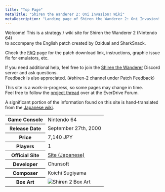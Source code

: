 ```yaml
---
title: "Top Page"
metaTitle: "Shiren the Wanderer 2: Oni Invasion! Wiki"
metaDescription: "Landing page of Shiren the Wanderer 2: Oni Invasion! Wiki"
---
```


Welcome! This is a strategy / wiki site for Shiren the Wanderer 2 (Nintendo 64)<br/>
to accompany the English patch created by Ozidual and SharkSnack.

Check the <a href="/shiren-2/guides/faq">FAQ</a> page for the patch download link, instructions, graphic issue fix for emulators, etc.

If you need additional help, feel free to join the <a href="https://discord.gg/5y7UDFc">Shiren the Wanderer</a> Discord server and ask questions.<br/>Feedback is also appreciated. (#shiren-2 channel under Patch Feedback)

This site is a work-in-progress, so some pages may change in time.<br/>Feel free to follow the <a href="https://krikzz.com/forum/index.php?topic=8495">project thread</a> over at the EverDrive Forum.

A significant portion of the information found on this site is hand-translated from the <a href="http://shiren2.lsx3.com/">Japanese wiki</a>.

<table>
  <tr>
    <th>Game Console</th>
    <td>Nintendo 64</td>
  </tr>
  <tr>
    <th>Release Date</th>
    <td>September 27th, 2000</td>
  </tr>
  <tr>
    <th>Price</th>
    <td>7,140 JPY</td>
  </tr>
  <tr>
    <th>Players</th>
    <td>1</td>
  </tr>
  <tr>
    <th>Official Site</th>
    <td><a href="https://www.spike-chunsoft.co.jp/games/shiren2/">Site (Japanese)</a></td>
  </tr>
  <tr>
    <th>Developer</th>
    <td>Chunsoft</td>
  </tr>
  <tr>
    <th>Composer</th>
    <td>Koichi Sugiyama</td>
  </tr>
  <tr>
    <th>Box Art</th>
    <td class="boxArt"><img src="images/shiren2-boxart.png" alt="Shiren 2 Box Art"/></td>
  </tr>
</table>
